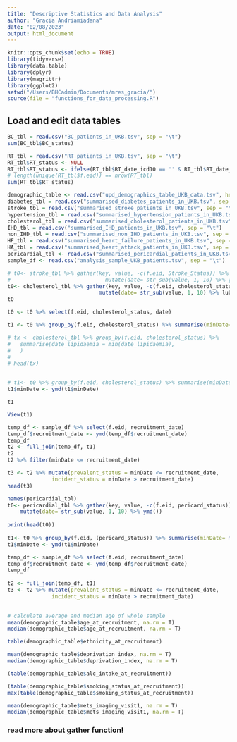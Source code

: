 ```yaml
---
title: "Descriptive Statistics and Data Analysis"
author: "Gracia Andriamiadana"
date: "02/08/2023"
output: html_document
---
```



```r
knitr::opts_chunk$set(echo = TRUE)
library(tidyverse)
library(data.table)
library(dplyr)
library(magrittr)
library(ggplot2)
setwd("/Users/BHCadmin/Documents/mres_gracia/")
source(file = "functions_for_data_processing.R")
```

## Load and edit data tables
```r
BC_tbl = read.csv("BC_patients_in_UKB.tsv", sep = "\t")
sum(BC_tbl$BC_status)

RT_tbl = read.csv("RT_patients_in_UKB.tsv", sep = "\t")
RT_tbl$RT_status <- NULL
RT_tbl$RT_status <- ifelse(RT_tbl$RT_date_icd10 == '' & RT_tbl$RT_date_opcs4 == '', 0, 1) 
# length(unique(RT_tbl$f.eid)) == nrow(RT_tbl) 
sum(RT_tbl$RT_status)

demographic_table <- read.csv("upd_demographics_table_UKB_data.tsv", header = T, sep = "\t")
diabetes_tbl = read.csv("summarised_diabetes_patients_in_UKB.tsv", sep = "\t")
stroke_tbl = read.csv("summarised_stroke_patients_in_UKB.tsv", sep = "\t")
hypertension_tbl = read.csv("summarised_hypertension_patients_in_UKB.tsv", sep = "\t")
cholesterol_tbl = read.csv("summarised_cholesterol_patients_in_UKB.tsv", sep = "\t")
IHD_tbl = read.csv("summarised_IHD_patients_in_UKB.tsv", sep = "\t")
non_IHD_tbl = read.csv("summarised_non_IHD_patients_in_UKB.tsv", sep = "\t")
HF_tbl = read.csv("summarised_heart_failure_patients_in_UKB.tsv", sep = "\t")
HA_tbl = read.csv("summarised_heart_attack_patients_in_UKB.tsv", sep = "\t")
pericardial_tbl <- read.csv("summarised_pericardial_patients_in_UKB.tsv", sep = "\t")
sample_df <- read.csv("analysis_sample_UKB_patients.tsv", sep = "\t")
```
```r
 
# t0<- stroke_tbl %>% gather(key, value, -c(f.eid, Stroke_Status)) %>% 
#                              mutate(date= str_sub(value, 1, 10) %>% ymd())
t0<- cholesterol_tbl %>% gather(key, value, -c(f.eid, cholesterol_status)) %>% 
                             mutate(date= str_sub(value, 1, 10) %>% lubridate::ymd())
t0

t0 <- t0 %>% select(f.eid, cholesterol_status, date)

t1 <- t0 %>% group_by(f.eid, cholesterol_status) %>% summarise(minDate= min(date))

# tx <- cholesterol_tbl %>% group_by(f.eid, cholesterol_status) %>%
#   summarise(date_lipidaemia = min(date_lipidaemia),
#   )
# 
# head(tx)


# t1<- t0 %>% group_by(f.eid, cholesterol_status) %>% summarise(minDate= min(date, na.rm=TRUE))
t1$minDate <- ymd(t1$minDate)

t1                                  

View(t1)

temp_df <- sample_df %>% select(f.eid, recruitment_date) 
temp_df$recruitment_date <- ymd(temp_df$recruitment_date)
temp_df
t2 <- full_join(temp_df, t1)
t2
t2 %>% filter(minDate <= recruitment_date)

t3 <- t2 %>% mutate(prevalent_status = minDate <= recruitment_date,
              incident_status = minDate > recruitment_date)
head(t3)
```


```r
names(pericardial_tbl)
t0<- pericardial_tbl %>% gather(key, value, -c(f.eid, pericard_status)) %>% 
    mutate(date= str_sub(value, 1, 10) %>% ymd())
  
print(head(t0))
  
t1<- t0 %>% group_by(f.eid, (pericard_status)) %>% summarise(minDate= min(date, na.rm=TRUE))
t1$minDate <- ymd(t1$minDate)

temp_df <- sample_df %>% select(f.eid, recruitment_date) 
temp_df$recruitment_date <- ymd(temp_df$recruitment_date)
temp_df
  
t2 <- full_join(temp_df, t1)
t3 <- t2 %>% mutate(prevalent_status = minDate <= recruitment_date,
              incident_status = minDate > recruitment_date)
  
```


```r

# calculate average and median age of whole sample
mean(demographic_table$age_at_recruitment, na.rm = T)
median(demographic_table$age_at_recruitment, na.rm = T)

table(demographic_table$ethnicity_at_recruitment)

mean(demographic_table$deprivation_index, na.rm = T)
median(demographic_table$deprivation_index, na.rm = T)

(table(demographic_table$alc_intake_at_recruitment))

(table(demographic_table$smoking_status_at_recruitment))
max(table(demographic_table$smoking_status_at_recruitment))

mean(demographic_table$mets_imaging_visit1, na.rm = T)
median(demographic_table$mets_imaging_visit1, na.rm = T)
```

### read more about gather function!

